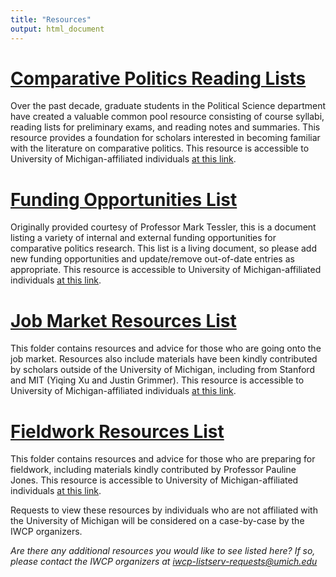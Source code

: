 ```yaml
---
title: "Resources"
output: html_document
---
```

<h1><a href="https://drive.google.com/drive/folders/0B7XV4xueCwliLWNoVkcyc19pbms?usp=sharing">**Comparative Politics Reading Lists**</a></h1>
Over the past decade, graduate students in the Political Science department have created a valuable common pool resource consisting of course syllabi, reading lists for preliminary exams, and reading notes and summaries. This resource provides a foundation for scholars interested in becoming familiar with the literature on comparative politics. This resource is accessible to University of Michigan-affiliated individuals <a href="https://drive.google.com/drive/folders/0B7XV4xueCwliLWNoVkcyc19pbms?usp=sharing">at this link</a>.

<h1><a href="https://drive.google.com/file/d/1cPKtuBd_z6jPtT2jKSWMVOBvgS6IE0C4/view?usp=sharing">**Funding Opportunities List**</a></h1>
Originally provided courtesy of Professor Mark Tessler, this is a document listing a variety of internal and external funding opportunities for comparative politics research. This list is a living document, so please add new funding opportunities and update/remove out-of-date entries as appropriate. This resource is accessible to University of Michigan-affiliated individuals <a href="https://drive.google.com/file/d/1cPKtuBd_z6jPtT2jKSWMVOBvgS6IE0C4/view?usp=sharing">at this link</a>.\


<h1><a href="https://drive.google.com/drive/folders/1CSCBNbbqep1Fg87nAMMafT7P3HTcPEr4?usp=sharing">**Job Market Resources List**</a></h1>
This folder contains resources and advice for those who are going onto the job market. Resources also include materials have been kindly contributed by scholars outside of the University of Michigan, including from Stanford and MIT (Yiqing Xu and Justin Grimmer). This resource is accessible to University of Michigan-affiliated individuals <a href="https://drive.google.com/drive/folders/1CSCBNbbqep1Fg87nAMMafT7P3HTcPEr4?usp=sharing">at this link</a>.\

<h1><a href="https://drive.google.com/file/d/1WQDzURamIrY9sA8-jq1jsQhZgnqCSUIr/view?usp=sharing">**Fieldwork Resources List**</a></h1>
This folder contains resources and advice for those who are preparing for fieldwork, including materials kindly contributed by Professor Pauline Jones. This resource is accessible to University of Michigan-affiliated individuals <a href="https://drive.google.com/file/d/1WQDzURamIrY9sA8-jq1jsQhZgnqCSUIr/view?usp=sharing">at this link</a>.\



Requests to view these resources by individuals who are not affiliated with the University of Michigan will be considered on a case-by-case by the IWCP organizers.

<i>Are there any additional resources you would like to see listed here? If so, please contact the IWCP organizers at <a href="mailto:iwcp-listserv-requests@umich.edu">iwcp-listserv-requests@umich.edu</a></i>
